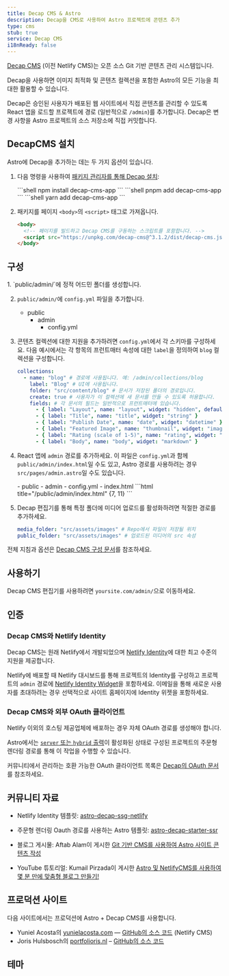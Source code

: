 ```yaml
---
title: Decap CMS & Astro
description: Decap을 CMS로 사용하여 Astro 프로젝트에 콘텐츠 추가
type: cms
stub: true
service: Decap CMS
i18nReady: false
---
```



[Decap CMS](https://www.decapcms.org/) (이전 Netlify CMS)는 오픈 소스 Git 기반 콘텐츠 관리 시스템입니다.

Decap을 사용하면 이미지 최적화 및 콘텐츠 컬렉션을 포함한 Astro의 모든 기능을 최대한 활용할 수 있습니다.

Decap은 승인된 사용자가 배포된 웹 사이트에서 직접 콘텐츠를 관리할 수 있도록 React 앱을 로드할 프로젝트에 경로 (일반적으로 `/admin`)를 추가합니다. Decap은 변경 사항을 Astro 프로젝트의 소스 저장소에 직접 커밋합니다.

## DecapCMS 설치

Astro에 Decap을 추가하는 데는 두 가지 옵션이 있습니다.

1. 다음 명령을 사용하여 [패키지 관리자를 통해 Decap 설치](https://decapcms.org/docs/install-decap-cms/#installing-with-npm):

    <PackageManagerTabs>
      <Fragment slot="npm">
      ```shell
      npm install decap-cms-app
      ```
      </Fragment>
      <Fragment slot="pnpm">
      ```shell
      pnpm add decap-cms-app
      ```
      </Fragment>
      <Fragment slot="yarn">
      ```shell
      yarn add decap-cms-app
      ```
      </Fragment>
    </PackageManagerTabs>


2. 패키지를 페이지 `<body>`의 `<script>` 태그로 가져옵니다.

	```html title='/admin'
    <body>
      <!-- 페이지를 빌드하고 Decap CMS를 구동하는 스크립트를 포함합니다. -->
      <script src="https://unpkg.com/decap-cms@^3.1.2/dist/decap-cms.js"></script>
    </body>
	```


## 구성

<Steps>
1. `public/admin/`에 정적 어드민 폴더를 생성합니다.

2. `public/admin/`에 `config.yml` 파일을 추가합니다.
    <FileTree>
      - public
        - admin
          - config.yml
    </FileTree>

3. 콘텐츠 컬렉션에 대한 지원을 추가하려면 `config.yml`에서 각 스키마를 구성하세요. 다음 예시에서는 각 항목의 프런트매터 속성에 대한 `label`을 정의하여 `blog` 컬렉션을 구성합니다.
    ```yml title="/public/admin/config.yml"
    collections:
      - name: "blog" # 경로에 사용됩니다. 예: /admin/collections/blog
        label: "Blog" # UI에 사용됩니다.
        folder: "src/content/blog" # 문서가 저장된 폴더의 경로입니다.
        create: true # 사용자가 이 컬렉션에 새 문서를 만들 수 있도록 허용합니다.
        fields: # 각 문서의 필드는 일반적으로 프런트매터에 있습니다.
          - { label: "Layout", name: "layout", widget: "hidden", default: "blog" }
          - { label: "Title", name: "title", widget: "string" }
          - { label: "Publish Date", name: "date", widget: "datetime" }
          - { label: "Featured Image", name: "thumbnail", widget: "image" }
          - { label: "Rating (scale of 1-5)", name: "rating", widget: "number" }
          - { label: "Body", name: "body", widget: "markdown" }
    ```

4. React 앱에 `admin` 경로를 추가하세요. 이 파일은 `config.yml`과 함께 `public/admin/index.html`일 수도 있고, Astro 경로를 사용하려는 경우 `src/pages/admin.astro`일 수도 있습니다.

    <FileTree>
    - public
      - admin
         - config.yml
         - index.html
    </FileTree>
    ```html title="/public/admin/index.html" {7, 11}
    <!doctype html>
    <html lang="en">
      <head>
        <meta charset="utf-8" />
        <meta name="viewport" content="width=device-width, initial-scale=1.0" />
        <meta name="robots" content="noindex" />
        <link href="/admin/config.yml" type="text/yaml" rel="cms-config-url" />
        <title>Content Manager</title>
      </head>
      <body>
        <script src="https://unpkg.com/decap-cms@^3.1.2/dist/decap-cms.js"></script>
      </body>
    </html>
    ```

5. Decap 편집기를 통해 특정 폴더에 미디어 업로드를 활성화하려면 적절한 경로를 추가하세요.
    ```yml title="/public/admin/config.yml"
    media_folder: "src/assets/images" # Repo에서 파일이 저장될 위치
    public_folder: "src/assets/images" # 업로드된 미디어의 src 속성
    ```
</Steps>

전체 지침과 옵션은 [Decap CMS 구성 문서](https://decapcms.org/docs/configure-decap-cms/)를 참조하세요.

## 사용하기

Decap CMS 편집기를 사용하려면 `yoursite.com/admin/`으로 이동하세요.

## 인증

### Decap CMS와 Netlify Identity

Decap CMS는 원래 Netlify에서 개발되었으며 [Netlify Identity](https://docs.netlify.com/security/secure-access-to-sites/identity/)에 대한 최고 수준의 지원을 제공합니다.

Netlify에 배포할 때 Netlify 대시보드를 통해 프로젝트의 Identity를 구성하고 프로젝트의 `admin` 경로에 [Netlify Identity Widget](https://github.com/netlify/netlify-identity-widget)을 포함하세요. 이메일을 통해 새로운 사용자를 초대하려는 경우 선택적으로 사이트 홈페이지에 Identity 위젯을 포함하세요.

### Decap CMS와 외부 OAuth 클라이언트

Netlify 이외의 호스팅 제공업체에 배포하는 경우 자체 OAuth 경로를 생성해야 합니다.

Astro에서는 [`server` 또는 `hybrid` 출력](/ko/guides/server-side-rendering/#주문형-서버-렌더링-활성화)이 활성화된 상태로 구성된 프로젝트의 주문형 렌더링 경로를 통해 이 작업을 수행할 수 있습니다.

커뮤니티에서 관리하는 호환 가능한 OAuth 클라이언트 목록은 [Decap의 OAuth 문서](https://decapcms.org/docs/external-oauth-clients/)를 참조하세요.

## 커뮤니티 자료

- Netlify Identity 템플릿: [astro-decap-ssg-netlify](https://github.com/OliverSpeir/astro-decap-ssg-netlify-identity)

- 주문형 렌더링 Oauth 경로를 사용하는 Astro 템플릿: [astro-decap-starter-ssr](https://github.com/OliverSpeir/astro-decap-starter-ssr)

- 블로그 게시물: Aftab Alam이 게시한 [Git 기반 CMS를 사용하여 Astro 사이트 콘텐츠 작성](https://aalam.vercel.app/blog/astro-and-git-cms-netlify)

- YouTube 튜토리얼: Kumail Pirzada이 게시한 [Astro 및 NetlifyCMS를 사용하여 몇 분 만에 맞춤형 블로그 만들기!](https://www.youtube.com/watch?v=3yip2wSRX_4) 

## 프로덕션 사이트

다음 사이트에서는 프로덕션에 Astro + Decap CMS를 사용합니다.

- Yuniel Acosta의 [yunielacosta.com](https://www.yunielacosta.com/) — [GitHub의 소스 코드](https://github.com/yacosta738/yacosta738.github.io) (Netlify CMS)
- Joris Hulsbosch의 [portfolioris.nl](https://www.portfolioris.nl/) – [GitHub의 소스 코드](https://github.com/portfolioris/portfolioris.nl)

## 테마

<Grid>
  <Card title="Astros" href="https://astro.build/themes/details/astros" thumbnail="astros.png"/>
  <Card title="Enhanced Astro Starter" href="https://astro.build/themes/details/enhanced-astro-starter" thumbnail="enhanced-astro-starter.png"/>
  <Card title="Astro Decap CMS Starter" href="https://astro.build/themes/details/astro-decap-cms-starter" thumbnail="astro-decap-starter.png"/>
</Grid>
